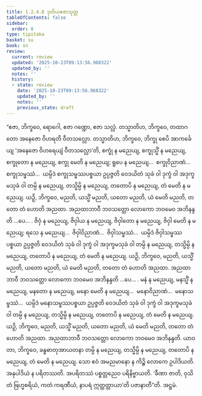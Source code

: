 ```yaml
---
title: 1.2.4.8 ဒုတိယဧဇာသုတ္တ
tableOfContents: false
sidebar:
  order: 8
type: tipitaka
basket: su
book: sn
review:
  current: review
  updated: '2025-10-23T09:13:56.968322'
  updated_by: ''
  notes: ''
  history:
  - state: review
    date: '2025-10-23T09:13:56.968322'
    updated_by: ''
    notes: ''
    previous_state: draft
---
```



<ReviewStatus review={frontmatter.review} showDetails={true} />

<HypothesisAnnotation frontmatter={frontmatter} />

<DynamicBreadcrumb />

<Division number="91" book="sn" e="ch" v="18" p="295">

<Paragraph number="441" book="sn">
“ဧဇာ, ဘိက္ခဝေ, ရောဂေါ, ဧဇာ ဂဏ္ဍော, ဧဇာ သလ္လံ. တသ္မာတိဟ, ဘိက္ခဝေ, တထာဂတော အနေဇော ဝိဟရတိ ဝီတသလ္လော. တသ္မာတိဟ, ဘိက္ခဝေ, ဘိက္ခု စေပိ အာကင်္ခေယျ ‘အနေဇော ဝိဟရေယျံ ဝီတသလ္လော’တိ, စက္ခုံ န မညေယျ, စက္ခုသ္မိံ န မညေယျ, စက္ခုတော န မညေယျ, စက္ခု မေတိ န မညေယျ; ရူပေ န မညေယျ…  စက္ခုဝိညာဏံ…  စက္ခုသမ္ဖဿံ…  ယမ္ပိဒံ စက္ခုသမ္ဖဿပစ္စယာ ဥပ္ပဇ္ဇတိ ဝေဒယိတံ သုခံ ဝါ ဒုက္ခံ ဝါ အဒုက္ခမသုခံ ဝါ တမ္ပိ န မညေယျ, တသ္မိမ္ပိ န မညေယျ, တတောပိ န မညေယျ, တံ မေတိ န မညေယျ. ယဉှိ, ဘိက္ခဝေ, မညတိ, ယသ္မိံ မညတိ, ယတော မညတိ, ယံ မေတိ မညတိ, တတော တံ ဟောတိ အညထာ. အညထာဘာဝီ ဘဝသတ္တော လောကော ဘဝမေဝ အဘိနန္ဒတိ …ပေ… .
</Paragraph>

<Paragraph number="442" book="sn">
ဇိဝှံ န မညေယျ, ဇိဝှါယ န မညေယျ, ဇိဝှါတော န မညေယျ, ဇိဝှါ မေတိ န မညေယျ; ရသေ န မညေယျ…  ဇိဝှါဝိညာဏံ…  ဇိဝှါသမ္ဖဿံ…  ယမ္ပိဒံ ဇိဝှါသမ္ဖဿပစ္စယာ ဥပ္ပဇ္ဇတိ ဝေဒယိတံ သုခံ ဝါ ဒုက္ခံ ဝါ အဒုက္ခမသုခံ ဝါ တမ္ပိ န မညေယျ, တသ္မိမ္ပိ န မညေယျ, တတောပိ န မညေယျ, တံ မေတိ န မညေယျ. ယဉှိ, ဘိက္ခဝေ, မညတိ, ယသ္မိံ မညတိ, ယတော မညတိ, ယံ မေတိ မညတိ, တတော တံ ဟောတိ အညထာ. အညထာဘာဝီ ဘဝသတ္တော လောကော ဘဝမေဝ အဘိနန္ဒတိ …ပေ… .
</Paragraph>

<Paragraph number="443" book="sn">
မနံ န မညေယျ, မနသ္မိံ န မညေယျ, မနတော န မညေယျ, မနော မေတိ န မညေယျ…  မနောဝိညာဏံ…  မနောသမ္ဖဿံ…  ယမ္ပိဒံ မနောသမ္ဖဿပစ္စယာ ဥပ္ပဇ္ဇတိ ဝေဒယိတံ သုခံ ဝါ ဒုက္ခံ ဝါ အဒုက္ခမသုခံ ဝါ တမ္ပိ န မညေယျ, တသ္မိမ္ပိ န မညေယျ, တတောပိ န မညေယျ, တံ မေတိ န မညေယျ. ယဉှိ, ဘိက္ခဝေ, မညတိ, ယသ္မိံ မညတိ, ယတော မညတိ, ယံ မေတိ မညတိ, တတော တံ ဟောတိ အညထာ. အညထာဘာဝီ ဘဝသတ္တော လောကော ဘဝမေဝ အဘိနန္ဒတိ.
</Paragraph>

<Paragraph number="444" book="sn">
ယာဝတာ, ဘိက္ခဝေ, ခန္ဓဓာတုအာယတနာ တမ္ပိ န မညေယျ, တသ္မိမ္ပိ န မညေယျ, တတောပိ န မညေယျ, တံ မေတိ န မညေယျ. သော ဧဝံ အမညမာနော န ကိဉ္စိ လောကေ ဥပါဒိယတိ. အနုပါဒိယံ န ပရိတဿတိ. အပရိတဿံ ပစ္စတ္တညေဝ ပရိနိဗ္ဗာယတိ. ‘ခီဏာ ဇာတိ, ဝုသိတံ ဗြဟ္မစရိယံ, ကတံ ကရဏီယံ, နာပရံ ဣတ္ထတ္တာယာ’တိ ပဇာနာတီ”တိ.

</Paragraph>
</Division>

<Paragraph number="445" type="center" book="sn">
အဋ္ဌမံ.
</Paragraph>